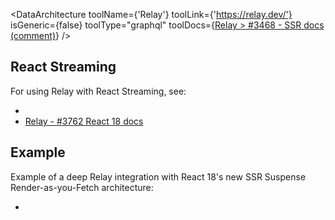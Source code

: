 
<DataArchitecture
  toolName={'Relay'}
  toolLink={'https://relay.dev/'}
  isGeneric={false}
  toolType="graphql"
  toolDocs={<a href="https://github.com/facebook/relay/issues/3468#issuecomment-824872147">Relay &gt; #3468 - SSR docs (comment)</a>}
/>

## React Streaming

For using Relay with React Streaming, see:
 - <Link href="/streaming#initial-data-after-stream-end" />
 - [Relay - #3762 React 18 docs](https://github.com/facebook/relay/issues/3762)

## Example

Example of a deep Relay integration with React 18's new SSR Suspense Render-as-you-Fetch architecture:
 - <Example timestamp="2022.08" repo="XiNiHa/vilay" />
